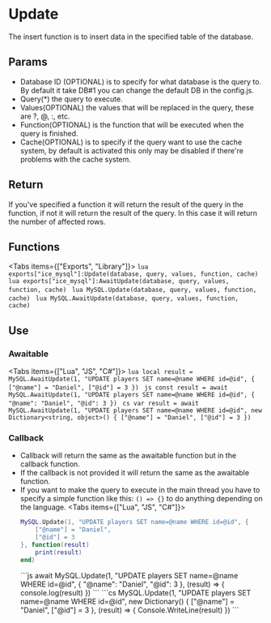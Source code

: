
# Update
The insert function is to insert data in the specified table of the database.

## Params
- Database ID (OPTIONAL) is to specify for what database is the query to. By default it take DB#1 you can change the default DB in the config.js.
- Query(*) the query to execute.
- Values(OPTIONAL) the values that will be replaced in the query, these are ?, @, :, etc.
- Function(OPTIONAL) is the function that will be executed when the query is finished.
- Cache(OPTIONAL) is to specify if the query want to use the cache system, by default is activated this only may be disabled if there're problems with the cache system.

## Return
If you've specified a function it will return the result of the query in the function, if not it will return the result of the query.
In this case it will return the number of affected rows.

## Functions
<Tabs items={["Exports", "Library"]}>
  <Tab>
    ```lua
    exports["ice_mysql"]:Update(database, query, values, function, cache)
    ```
    ```lua
    exports["ice_mysql"]:AwaitUpdate(database, query, values, function, cache)
    ```
  </Tab>
  <Tab>
    ```lua
    MySQL.Update(database, query, values, function, cache)
    ```
    ```lua
    MySQL.AwaitUpdate(database, query, values, function, cache)
    ```
  </Tab>
</Tabs>

## Use
### Awaitable
<Tabs items={["Lua", "JS", "C#"]}>
  <Tab>
    ```lua
    local result = MySQL.AwaitUpdate(1, "UPDATE players SET name=@name WHERE id=@id", {
        ["@name"] = "Daniel",
        ["@id"] = 3
    })
    ```
  </Tab>
  <Tab>
    ```js
    const result = await MySQL.AwaitUpdate(1, "UPDATE players SET name=@name WHERE id=@id", {
        "@name": "Daniel",
        "@id": 3
    })
    ```
  </Tab>
  <Tab>
    ```cs
    var result = await MySQL.AwaitUpdate(1, "UPDATE players SET name=@name WHERE id=@id", new Dictionary<string, object>() {
        ["@name"] = "Daniel",
        ["@id"] = 3
    })
    ```
  </Tab>
</Tabs>

### Callback
- Callback will return the same as the awaitable function but in the callback function.
- If the callback is not provided it will return the same as the awaitable function.
- If you want to make the query to execute in the main thread you have to specify a simple function like this: `() => {}` to do anything depending on the language.
<Tabs items={["Lua", "JS", "C#"]}>
  <Tab>
    ```lua
    MySQL.Update(1, "UPDATE players SET name=@name WHERE id=@id", {
        ["@name"] = "Daniel",
        ["@id"] = 3
    }, function(result)
        print(result)
    end)
    ```
  </Tab>
  <Tab>
    ```js
    await MySQL.Update(1, "UPDATE players SET name=@name WHERE id=@id", {
        "@name": "Daniel",
        "@id": 3
    }, (result) => {
        console.log(result)
    })
    ```
  </Tab>
  <Tab>
    ```cs
    MySQL.Update(1, "UPDATE players SET name=@name WHERE id=@id", new Dictionary<string, object>() {
        ["@name"] = "Daniel",
        ["@id"] = 3
    }, (result) => {
        Console.WriteLine(result)
    })
    ```
  </Tab>
</Tabs>
